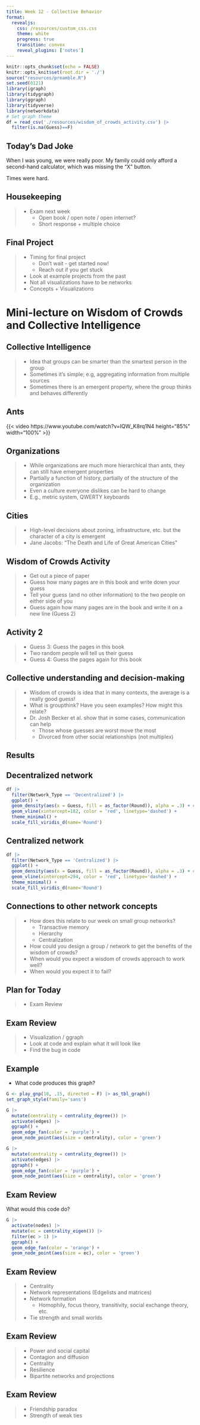 ```yaml
---
title: Week 12 - Collective Behavior
format: 
  revealjs:
    css: /resources/custom_css.css
    theme: white
    progress: true
    transition: convex
    reveal_plugins: ['notes']
---
```


```r
knitr::opts_chunk$set(echo = FALSE)
knitr::opts_knit$set(root.dir = './')
source("resources/preamble.R")
set.seed(0121)
library(igraph)
library(tidygraph)
library(ggraph)
library(tidyverse)
library(networkdata)
# Set graph theme
df = read_csv('./resources/wisdom_of_crowds_activity.csv') |>
  filter(is.na(Guess)==F)

```

## Today's Dad Joke

When I was young, we were really poor. My family could only afford a second-hand calculator, which was missing the "X" button.

<p class='fragment'>
Times were hard.
</p>

## Housekeeping

> - Exam next week
>	- Open book / open note / open internet?
>	- Short response  + multiple choice

## Final Project

> - Timing for final project
>	- Don't wait - get started now!
>	- Reach out if you get stuck
> - Look at example projects from the past
> - Not all visualizations have to be networks
> - Concepts + Visualizations

# Mini-lecture on Wisdom of Crowds and Collective Intelligence

## Collective Intelligence

> - Idea that groups can be smarter than the smartest person in the group
> - Sometimes it's simple; e.g, aggregating information from multiple sources
> - Sometimes there is an emergent property, where the group thinks and behaves differently

## Ants

{{< video https://www.youtube.com/watch?v=IQW_K8rq1N4 height="85%" width="100%" >}}

## Organizations

> - While organizations are much more hierarchical than ants, they can still have emergent properties
> - Partially a function of history, partially of the structure of the organization
> - Even a culture everyone dislikes can be hard to change
> - E.g., metric system, QWERTY keyboards

## Cities

> - High-level decisions about zoning, infrastructure, etc. but the character of a city is emergent
> - Jane Jacobs: "The Death and Life of Great American Cities"


## Wisdom of Crowds Activity

> - Get out a piece of paper
> - Guess how many pages are in this book and write down your guess
> - Tell your guess (and no other information) to the two people on either side of you
> - Guess again how many pages are in the book and write it on a new line (Guess 2)

## Activity 2

> - Guess 3: Guess the pages in this book
> - Two random people will tell us their guess
> - Guess 4: Guess the pages again for this book


## Collective understanding and decision-making

> - Wisdom of crowds is idea that in many contexts, the average is a really good guess!
> - What is groupthink? Have you seen examples? How might this relate?
> - Dr. Josh Becker et al. show that in some cases, communication can help
>   - Those whose guesses are worst move the most
>   - Divorced from other social relationships (not multiplex)


## Results

## Decentralized network

```r
df |>
  filter(Network_Type == 'Decentralized') |>
  ggplot() +
  geom_density(aes(x = Guess, fill = as_factor(Round)), alpha = .3) + #, position='dodge', bins = 5) + 
  geom_vline(xintercept=182, color = 'red', linetype='dashed') + 
  theme_minimal() + 
  scale_fill_viridis_d(name='Round')
```

## Centralized network

```r
df |>
  filter(Network_Type == 'Centralized') |>
  ggplot() +
  geom_density(aes(x = Guess, fill = as_factor(Round)), alpha = .3) + #, position='dodge', bins = 5) + 
  geom_vline(xintercept=294, color = 'red', linetype='dashed') + 
  theme_minimal() + 
  scale_fill_viridis_d(name='Round')
```

## Connections to other network concepts

> - How does this relate to our week on small group networks?
>   - Transactive memory
>   - Hierarchy
>   - Centralization
> - How could you design a group / network to get the benefits of the wisdom of crowds?
> - When would you expect a wisdom of crowds approach to work well?
> - When would you expect it to fail?

## Plan for Today

> - Exam Review


## Exam Review

>	- Visualization / ggraph
>   - Look at code and explain what it will look like
>   - Find the bug in code

## Example

- What code produces this graph?


```r
G <- play_gnp(18, .15, directed = F) |> as_tbl_graph()
set_graph_style(family='sans')

G |>
  mutate(centrality = centrality_degree()) |>
  activate(edges) |>
  ggraph() +
  geom_edge_fan(color = 'purple') +
  geom_node_point(aes(size = centrality), color = 'green')
```


```r
G |>
  mutate(centrality = centrality_degree()) |>
  activate(edges) |>
  ggraph() +
  geom_edge_fan(color = 'purple') +
  geom_node_point(aes(size = centrality), color = 'green')
  ```


## Exam Review

What would this code do?

```r
G |>
  activate(nodes) |>
  mutate(ec = centrality_eigen()) |>
  filter(ec > 1) |>
  ggraph() +
  geom_edge_fan(color = 'orange') +
  geom_node_point(aes(size = ec), color = 'green')

```

## Exam Review

> - Centrality
> - Network representations (Edgelists and matrices)
> - Network formation
>   - Homophily, focus theory, transitivity, social exchange theory, etc.
> - Tie strength and small worlds

## Exam Review

> - Power and social capital
> - Contagion and diffusion
> - Centrality
> - Resilience
> - Bipartite networks and projections

## Exam Review

> - Friendship paradox
> - Strength of weak ties

<!--
## Review Questions

> - What is the difference between a filter bubble and an echo chamber?
> - How do echo chambers relate to social influence?
> - What did Chris Bail et al.'s research find about breaking out of echo chambers?
> - How has the internet changed social networks? What are the most important positives and negatives?


## Review Questions

> - What is context collapse?
> - How does context collapse relate to network principles we have discussed?

## Discussion Questions
-->
